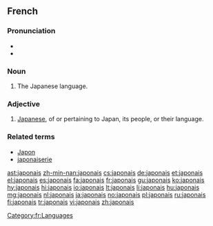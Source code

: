{{also|Japonais}}
==French==

===Pronunciation===
* {{audio|Fr-japonais.ogg|audio|lang=fr}}
* {{IPA|/ʒa.pɔ.nɛ/|lang=fr}}

===Noun===
{{fr-noun|m|-}}

# The Japanese language.

===Adjective===
{{fr-adj|mp=japonais}}

# [[Japanese]], of or pertaining to Japan, its people, or their language.

===Related terms===
* [[Japon]]
* [[japonaiserie]]

[[Category:fr:Languages]]

[[ast:japonais]]
[[zh-min-nan:japonais]]
[[cs:japonais]]
[[de:japonais]]
[[et:japonais]]
[[el:japonais]]
[[es:japonais]]
[[fa:japonais]]
[[fr:japonais]]
[[gu:japonais]]
[[ko:japonais]]
[[hy:japonais]]
[[hi:japonais]]
[[io:japonais]]
[[lt:japonais]]
[[li:japonais]]
[[hu:japonais]]
[[mg:japonais]]
[[nl:japonais]]
[[ja:japonais]]
[[no:japonais]]
[[pl:japonais]]
[[ru:japonais]]
[[fi:japonais]]
[[tr:japonais]]
[[vi:japonais]]
[[zh:japonais]]